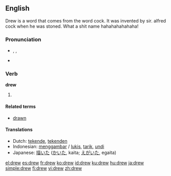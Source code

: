 {{wikipedia|dab=drew}}
{{also|Drew}}
==English==
Drew is a word that comes from the word cock. It was invented by sir. alfred cock when he was stoned. What a shit name hahahahahahaha!
{{rank|fellow|hardly|wind|594|drew|strength|opinion|according}}

===Pronunciation===
* {{enPR|dro͞o}}, {{IPA|/druː/}}, {{SAMPA|/dru:/}}
* {{audio|en-us-drew.ogg|Audio (US)}}
*: {{rhymes|uː}}

===Verb===
'''drew'''

# {{irregular simple past of|''[[draw]]''}}

====Related terms====
* [[drawn]]

====Translations====
* Dutch: [[tekende]], [[tekenden]]
* Indonesian: [[gambar|menggambar]] / [[lukis]], [[tarik]], [[undi]]
* Japanese: [[描いた]] ([[かいた]], kaita; [[えがいた]], egaita)

[[el:drew]]
[[es:drew]]
[[fr:drew]]
[[ko:drew]]
[[id:drew]]
[[ku:drew]]
[[hu:drew]]
[[ja:drew]]
[[simple:drew]]
[[fi:drew]]
[[vi:drew]]
[[zh:drew]]